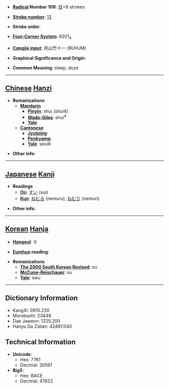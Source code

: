 * '''[[Wiktionary:Chinese radical index| Radical]] Number 109''': [[Wiktionary:Chinese radical index 目|目]]+8 strokes

* '''[[Wiktionary:Chinese total strokes index|Stroke number]]''': [[Wiktionary:Chinese total strokes index 13|13]]

* '''Stroke order''': 

* '''[[Wiktionary:Chinese four corner index|Four-Corner System]]''': 6201<sub>4</sub>

* '''[[Wiktionary:Chinese Cangjie index|Cangjie input]]''': 月山竹十一 (BUHJM)

* '''Graphical Significance and Origin''': 

* '''Common Meaning''': sleep, doze

----

== [[Chinese]] [[Hanzi]] ==

* '''Romanizations'''
** '''[[Mandarin]]'''
*** '''[[Pinyin]]''': shùi (shui4)
*** '''[[Wade-Giles]]''': shui<sup>4</sup>
*** '''[[Yale]]''': 
** '''[[Cantonese]]'''
*** '''[[Jyutping]]''':
*** '''[[Penkyamp]]''': 
*** '''[[Yale]]''': seui6

* '''Other info''': 

----

== [[Japanese]] [[Kanji]] ==

* '''Readings'''
** '''[[On]]''': [[すい]] (sui)
** '''[[Kun]]''': [[ねむる]] (nemuru), [[ねむり]] (nemuri)

* '''Other info''':  

----

== [[Korean]] [[Hanja]] ==

* '''[[Hangeul]]''': 수

* '''[[Eumhun]] reading''': 

* '''Romanizations'''
** '''[[The 2000 South Korean Revised Romanization|The 2000 South Korean Revised]]''': su
** '''[[McCune-Reischauer]]''': su
** '''[[Yale]]''': swu

----

== Dictionary Information ==

* KangXi: 0810.230
* Morobashi: 23448
* Dae Jaweon: 1225.200
* Hanyu Da Zidian: 42497.040

== Technical Information ==

* '''Unicode''':
** Hex: 7761
** Decimal: 30561
* '''Big5''':
** Hex: BACE
** Decimal: 47822